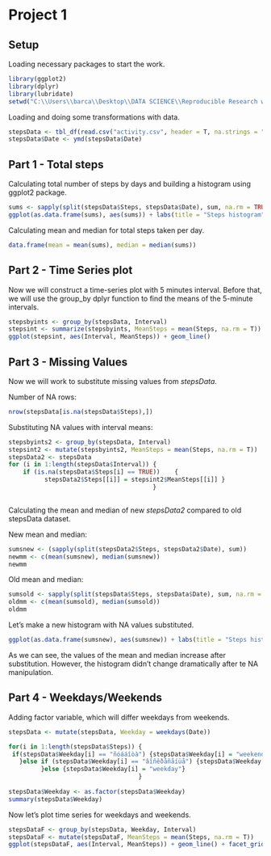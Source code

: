 Project 1
=========

## Setup

Loading necessary packages to start the work.
```{r message = FALSE}
library(ggplot2)
library(dplyr)
library(lubridate)
setwd("C:\\Users\\barca\\Desktop\\DATA SCIENCE\\Reproducible Research week 2") # Change to your WD if necessary. 
```

Loading and doing some transformations with data.

```{r cache = TRUE}
stepsData <- tbl_df(read.csv("activity.csv", header = T, na.strings = "NA", col.names = c("Steps", "Date", "Interval")))
stepsData$Date <- ymd(stepsData$Date)
```
## Part 1 - Total steps
Calculating total number of steps by days and building a histogram using ggplot2 package.

```{r cache = TRUE}
sums <- sapply(split(stepsData$Steps, stepsData$Date), sum, na.rm = TRUE)
ggplot(as.data.frame(sums), aes(sums)) + labs(title = "Steps histogram", x = "Total steps per day", y = "Frequency") + geom_histogram(bins = 15)
```

Calculating mean and median for total steps taken per day. 
```{r}

data.frame(mean = mean(sums), median = median(sums))
```


## Part 2 - Time Series plot
Now we will construct a time-series plot with 5 minutes interval. Before that, we will use the group_by dplyr function to find the means of the 5-minute intervals.

```{r}
stepsbyints <- group_by(stepsData, Interval)
stepsint <- summarize(stepsbyints, MeanSteps = mean(Steps, na.rm = T))
ggplot(stepsint, aes(Interval, MeanSteps)) + geom_line()
```



## Part 3 - Missing Values
Now we will work to substitute missing values from *stepsData*.

Number of NA rows:
```{r}
nrow(stepsData[is.na(stepsData$Steps),])
```
Substituting NA values with interval means:
```{r cache = TRUE}
stepsbyints2 <- group_by(stepsData, Interval)
stepsint2 <- mutate(stepsbyints2, MeanSteps = mean(Steps, na.rm = T))
stepsData2 <- stepsData
for (i in 1:length(stepsData$Interval)) {
    if (is.na(stepsData$Steps[i] == TRUE))    {
          stepsData2$Steps[[i]] = stepsint2$MeanSteps[[i]] }
                                        }
  
```

Calculating the mean and median of new *stepsData2* compared to old stepsData dataset.

New mean and median:
```{r}
sumsnew <- (sapply(split(stepsData2$Steps, stepsData2$Date), sum))
newmm <- c(mean(sumsnew), median(sumsnew))
newmm
```
Old mean and median:
```{r}
sumsold <- sapply(split(stepsData$Steps, stepsData$Date), sum, na.rm = TRUE)
oldmm <- c(mean(sumsold), median(sumsold))
oldmm
```

Let's make a new histogram with NA values substituted. 
```{r}
ggplot(as.data.frame(sumsnew), aes(sumsnew)) + labs(title = "Steps histogram", x = "Total steps per day", y = "Frequency") + geom_histogram(bins = 15)
```

As we can see, the values of the mean and median increase after substitution. However, the histogram didn't change dramatically after te NA manipulation.

## Part 4 - Weekdays/Weekends

Adding factor variable, which will differ weekdays from weekends.

```{r cache = TRUE}
stepsData <- mutate(stepsData, Weekday = weekdays(Date))

for(i in 1:length(stepsData$Steps)) {
 if(stepsData$Weekday[i] == "ñóááîòà") {stepsData$Weekday[i] = "weekend"
   }else if (stepsData$Weekday[i] == "âîñêðåñåíüå") {stepsData$Weekday[i]                                                      = "weekend"
         }else {stepsData$Weekday[i] = "weekday"}
                                    }
        
stepsData$Weekday <- as.factor(stepsData$Weekday)
summary(stepsData$Weekday)
```

Now let's plot time series for weekdays and weekends.
```{r cache = TRUE}
stepsDataF <- group_by(stepsData, Weekday, Interval)
stepsDataF <- mutate(stepsDataF, MeanSteps = mean(Steps, na.rm = T))
ggplot(stepsDataF, aes(Interval, MeanSteps)) + geom_line() + facet_grid( stepsDataF$Weekday ~.)
```



